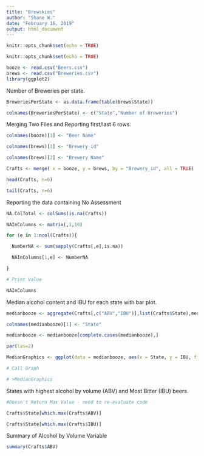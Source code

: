 ---
title: "Brewskies"
author: "Shane W."
date: "February 16, 2019"
output: html_document
---

```{r setup, include=FALSE}
knitr::opts_chunk$set(echo = TRUE)
```


```{r setup, include=FALSE}
knitr::opts_chunk$set(echo = TRUE)
```



```{r, Read Data and Libraries}
booze <- read.csv("Beers.csv")
brews <- read.csv("Breweries.csv")
library(ggplot2)
```



Number of Breweries per state.

```{r Statewise}

BreweriesPerState <- as.data.frame(table(brews$State))

colnames(BreweriesPerState) <- c("State","Number of Breweries")

```



Merging Two Files and Reporting first/last 6 rows.

```{r, GreatMerger}

colnames(booze)[1] <- "Beer Name"

colnames(brews)[1] <- "Brewery_id"

colnames(brews)[2] <- "Brewery Name"

Crafts <- merge( x = booze, y = brews, by = "Brewery_id", all = TRUE)

head(Crafts, n=6)

tail(Crafts, n=6)

```



Reporting the data containing No Assessment

```{r, NA Stuff}

NA.ColTotal <- colSums(is.na(Crafts))

NAInColumns <- matrix(,1,10)

for (e in 1:ncol(Crafts)){

  NumberNA <- sum(sapply(Crafts[,e],is.na))

  NAInColumns[1,e] <- NumberNA

}

# Print Value

NAInColumns

```



Median alcohol content and IBU for each state with bar plot.

```{r, Computing the Median}

medianbooze <- aggregate(Crafts[,c("ABV","IBU")],list(Crafts$State),median,na.rm=TRUE)

colnames(medianbooze)[1] <- "State"

medianbooze <- medianbooze[complete.cases(medianbooze),]

par(las=2)

MedianGraphics <- ggplot(data = medianbooze, aes(x = State, y = IBU, fill = ABV))+geom_bar(stat = "identity", position="dodge")+labs(title = "Median IBU and ABV of Beer by State", x = "State", y = "IBU")+theme(plot.title = element_text(hjust = 0.5))

# Call Graph

# >MedianGraphics

```





States with highest alcohol by volume (ABV) and Most Bitter (IBU) beers.

```{r, top dogs}

#Doesn't Return Max Value - need to re-evaluate code

Crafts$State[which.max(Crafts$ABV)]

Crafts$State[which.max(Crafts$IBU)]

```



Summary of Alcohol by Volume Variable

```{r, Summary of ABV}

summary(Crafts$ABV)

```